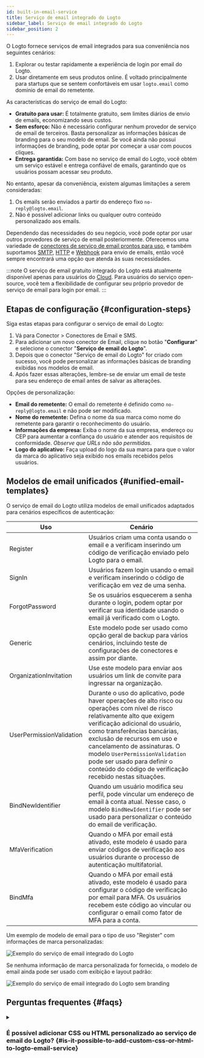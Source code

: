 ```yaml
---
id: built-in-email-service
title: Serviço de email integrado do Logto
sidebar_label: Serviço de email integrado do Logto
sidebar_position: 2
---
```


O Logto fornece serviços de email integrados para sua conveniência nos seguintes cenários:

1. Explorar ou testar rapidamente a experiência de login por email do Logto.
2. Usar diretamente em seus produtos online. É voltado principalmente para startups que se sentem confortáveis em usar `logto.email` como domínio de email do remetente.

As características do serviço de email do Logto:

- **Gratuito para usar:** É totalmente gratuito, sem limites diários de envio de emails, economizando seus custos.
- **Sem esforço:** Não é necessário configurar nenhum provedor de serviço de email de terceiros. Basta personalizar as informações básicas de branding para o seu modelo de email. Se você ainda não possui informações de branding, pode optar por começar a usar com poucos cliques.
- **Entrega garantida:** Com base no serviço de email do Logto, você obtém um serviço estável e entrega confiável de emails, garantindo que os usuários possam acessar seu produto.

No entanto, apesar da conveniência, existem algumas limitações a serem consideradas:

1. Os emails serão enviados a partir do endereço fixo `no-reply@logto.email`.
2. Não é possível adicionar links ou qualquer outro conteúdo personalizado aos emails.

Dependendo das necessidades do seu negócio, você pode optar por usar outros provedores de serviço de email posteriormente. Oferecemos uma variedade de [conectores de serviço de email prontos para uso](/connectors/email-connectors#popular-email-providers), e também suportamos [SMTP](/integrations/smtp), [HTTP](/integrations/http-email) e [Webhook](/developers/webhooks) para envio de emails, então você sempre encontrará uma opção que atenda às suas necessidades.

:::note
O serviço de email gratuito integrado do Logto está atualmente disponível apenas para usuários do [Cloud](https://cloud.logto.io/). Para usuários do serviço open-source, você tem a flexibilidade de configurar seu próprio provedor de serviço de email para login por email.
:::

## Etapas de configuração \{#configuration-steps}

Siga estas etapas para configurar o serviço de email do Logto:

1. Vá para <CloudLink to="/connectors/passwordless">Conector > Conectores de Email e SMS</CloudLink>.
2. Para adicionar um novo conector de Email, clique no botão "**Configurar**" e selecione o conector "**Serviço de email do Logto**".
3. Depois que o conector "Serviço de email do Logto" for criado com sucesso, você pode personalizar as informações básicas de branding exibidas nos modelos de email.
4. Após fazer essas alterações, lembre-se de enviar um email de teste para seu endereço de email antes de salvar as alterações.

Opções de personalização:

- **Email do remetente:** O email do remetente é definido como `no-reply@logto.email` e não pode ser modificado.
- **Nome do remetente:** Defina o nome da sua marca como nome do remetente para garantir o reconhecimento do usuário.
- **Informações da empresa:** Exiba o nome da sua empresa, endereço ou CEP para aumentar a confiança do usuário e atender aos requisitos de conformidade. _Observe que URLs não são permitidas._
- **Logo do aplicativo:** Faça upload do logo da sua marca para que o valor da marca do aplicativo seja exibido nos emails recebidos pelos usuários.

## Modelos de email unificados \{#unified-email-templates}

O serviço de email do Logto utiliza modelos de email unificados adaptados para cenários específicos de autenticação:

| Uso                      | Cenário                                                                                                                                                                                                                                                                                                                                                                                  |
| ------------------------ | ---------------------------------------------------------------------------------------------------------------------------------------------------------------------------------------------------------------------------------------------------------------------------------------------------------------------------------------------------------------------------------------- |
| Register                 | Usuários criam uma conta usando o email e a verificam inserindo um código de verificação enviado pelo Logto para o email.                                                                                                                                                                                                                                                                |
| SignIn                   | Usuários fazem login usando o email e verificam inserindo o código de verificação em vez de uma senha.                                                                                                                                                                                                                                                                                   |
| ForgotPassword           | Se os usuários esquecerem a senha durante o login, podem optar por verificar sua identidade usando o email já verificado com o Logto.                                                                                                                                                                                                                                                    |
| Generic                  | Este modelo pode ser usado como opção geral de backup para vários cenários, incluindo teste de configurações de conectores e assim por diante.                                                                                                                                                                                                                                           |
| OrganizationInvitation   | Use este modelo para enviar aos usuários um link de convite para ingressar na organização.                                                                                                                                                                                                                                                                                               |
| UserPermissionValidation | Durante o uso do aplicativo, pode haver operações de alto risco ou operações com nível de risco relativamente alto que exigem verificação adicional do usuário, como transferências bancárias, exclusão de recursos em uso e cancelamento de assinaturas. O modelo `UserPermissionValidation` pode ser usado para definir o conteúdo do código de verificação recebido nestas situações. |
| BindNewIdentifier        | Quando um usuário modifica seu perfil, pode vincular um endereço de email à conta atual. Nesse caso, o modelo `BindNewIdentifier` pode ser usado para personalizar o conteúdo do email de verificação.                                                                                                                                                                                   |
| MfaVerification          | Quando o MFA por email está ativado, este modelo é usado para enviar códigos de verificação aos usuários durante o processo de autenticação multifatorial.                                                                                                                                                                                                                               |
| BindMfa                  | Quando o MFA por email está ativado, este modelo é usado para configurar o código de verificação por email para MFA. Os usuários recebem este código ao vincular ou configurar o email como fator de MFA para a conta.                                                                                                                                                                   |

Um exemplo de modelo de email para o tipo de uso "Register" com informações de marca personalizadas:

<img
  src="/img/assets/logto-email-service-template-sample.png"
  alt="Exemplo do serviço de email integrado do Logto"
/>

Se nenhuma informação de marca personalizada for fornecida, o modelo de email ainda pode ser usado com exibição e layout padrão:

<img
  src="/img/assets/logto-email-service-template-sample-without-branding.png"
  alt="Exemplo do serviço de email integrado do Logto sem branding"
/>

## Perguntas frequentes \{#faqs}

<details>
<summary>

### É possível adicionar CSS ou HTML personalizado ao serviço de email do Logto? \{#is-it-possible-to-add-custom-css-or-html-to-logto-email-service}

</summary>

O serviço de email integrado do Logto não suporta CSS ou HTML personalizado. Você só pode modificar elementos genéricos de branding. Essa restrição existe para manter a estabilidade do serviço de email integrado, já que todos os locatários compartilham o mesmo endereço IP e endereço do remetente. Para mais detalhes, consulte "[Fatores para melhorar a entrega de emails](https://blog.logto.io/verification-email-delivery#factors-to-improve-email-delivery)".

Para personalizar modelos de email, recomendamos usar outro conector de email, como AWS Direct Mail, SendGrid, Mailgun, Postmark ou SMTP.

</details>

